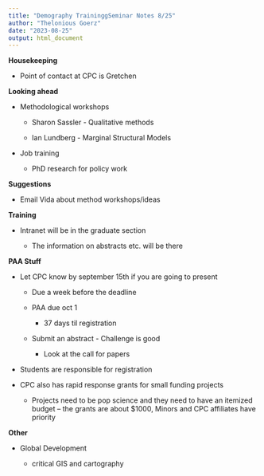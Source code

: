 ```yaml
---
title: "Demography TraininggSeminar Notes 8/25"
author: "Thelonious Goerz"
date: "2023-08-25"
output: html_document
---
```


**Housekeeping**

-   Point of contact at CPC is Gretchen

**Looking ahead**

-   Methodological workshops

    -   Sharon Sassler - Qualitative methods

    -   Ian Lundberg - Marginal Structural Models

-   Job training

    -   PhD research for policy work

**Suggestions**

-   Email Vida about method workshops/ideas

**Training**

-   Intranet will be in the graduate section

    -   The information on abstracts etc. will be there

**PAA Stuff**

-   Let CPC know by september 15th if you are going to present

    -   Due a week before the deadline

    -   PAA due oct 1

        -   37 days til registration

    -   Submit an abstract - Challenge is good

        -   Look at the call for papers

-   Students are responsible for registration

-   CPC also has rapid response grants for small funding projects

    -   Projects need to be pop science and they need to have an itemized budget -- the grants are about \$1000, Minors and CPC affiliates have priority

**Other**

-   Global Development

    -   critical GIS and cartography
